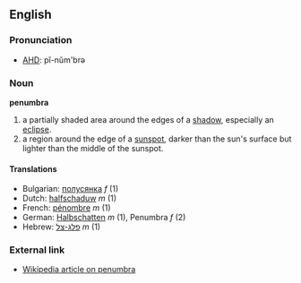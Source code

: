 ==English==
===Pronunciation===
*[[w:AHD|AHD]]: pĭ-nŭm'brə

===Noun===
'''penumbra'''

# a partially shaded area around the edges of a [[shadow]], especially an [[eclipse]].
# a region around the edge of a [[sunspot]], darker than the sun's surface but lighter than the middle of the sunspot.

====Translations====
*Bulgarian: [[полусянка]] ''f'' (1)
*Dutch: [[halfschaduw]] ''m'' (1)
*French: [[pénombre]] ''m'' (1)
*German: [[Halbschatten]] ''m'' (1), Penumbra ''f'' (2)
*Hebrew: [[פלג-צל]] ''m'' (1)

===External link===

*[[en:penumbra|Wikipedia article on penumbra]]